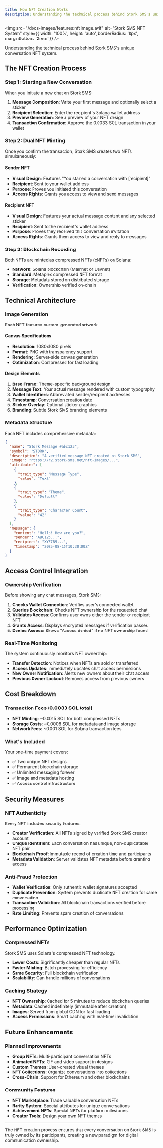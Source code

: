 ```yaml
---
title: How NFT Creation Works
description: Understanding the technical process behind Stork SMS's unique conversation NFT system
---
```


<img
  src="/docs-images/features:nft image.avif"
  alt="Stork SMS NFT System"
  style={{ width: '100%', height: 'auto', borderRadius: '8px', marginBottom: '2rem' }}
/>


Understanding the technical process behind Stork SMS's unique conversation NFT system.

## The NFT Creation Process

### Step 1: Starting a New Conversation

When you initiate a new chat on Stork SMS:

1. **Message Composition**: Write your first message and optionally select a sticker
2. **Recipient Selection**: Enter the recipient's Solana wallet address
3. **Preview Generation**: See a preview of your NFT design
4. **Transaction Confirmation**: Approve the 0.0033 SOL transaction in your wallet

### Step 2: Dual NFT Minting

Once you confirm the transaction, Stork SMS creates two NFTs simultaneously:

#### Sender NFT
- **Visual Design**: Features "You started a conversation with [recipient]"
- **Recipient**: Sent to your wallet address
- **Purpose**: Proves you initiated this conversation
- **Access Rights**: Grants you access to view and send messages

#### Recipient NFT  
- **Visual Design**: Features your actual message content and any selected sticker
- **Recipient**: Sent to the recipient's wallet address
- **Purpose**: Proves they received this conversation invitation
- **Access Rights**: Grants them access to view and reply to messages

### Step 3: Blockchain Recording

Both NFTs are minted as compressed NFTs (cNFTs) on Solana:

- **Network**: Solana blockchain (Mainnet or Devnet)
- **Standard**: Metaplex compressed NFT format
- **Storage**: Metadata stored on distributed storage
- **Verification**: Ownership verified on-chain

## Technical Architecture

### Image Generation

Each NFT features custom-generated artwork:

#### Canvas Specifications
- **Resolution**: 1080x1080 pixels
- **Format**: PNG with transparency support
- **Rendering**: Server-side canvas generation
- **Optimization**: Compressed for fast loading

#### Design Elements
1. **Base Frame**: Theme-specific background design
2. **Message Text**: Your actual message rendered with custom typography
3. **Wallet Identifiers**: Abbreviated sender/recipient addresses
4. **Timestamp**: Conversation creation date
5. **Sticker Overlay**: Optional sticker graphics
6. **Branding**: Subtle Stork SMS branding elements

### Metadata Structure

Each NFT includes comprehensive metadata:

```json
{
  "name": "Stork Message #abc123",
  "symbol": "STORK",
  "description": "A verified message NFT created on Stork SMS",
  "image": "https://r2.stork-sms.net/nft-images/...",
  "attributes": [
    {
      "trait_type": "Message Type",
      "value": "Text"
    },
    {
      "trait_type": "Theme",  
      "value": "Default"
    },
    {
      "trait_type": "Character Count",
      "value": "42"
    }
  ],
  "message": {
    "content": "Hello! How are you?",
    "sender": "ABC123...",
    "recipient": "XYZ789...",
    "timestamp": "2025-08-15T10:30:00Z"
  }
}
```

## Access Control Integration

### Ownership Verification

Before showing any chat messages, Stork SMS:

1. **Checks Wallet Connection**: Verifies user's connected wallet
2. **Queries Blockchain**: Checks NFT ownership for the requested chat
3. **Validates Access**: Confirms user owns either the sender or recipient NFT
4. **Grants Access**: Displays encrypted messages if verification passes
5. **Denies Access**: Shows "Access denied" if no NFT ownership found

### Real-Time Monitoring

The system continuously monitors NFT ownership:

- **Transfer Detection**: Notices when NFTs are sold or transferred
- **Access Updates**: Immediately updates chat access permissions
- **New Owner Notification**: Alerts new owners about their chat access
- **Previous Owner Lockout**: Removes access from previous owners

## Cost Breakdown

### Transaction Fees (0.0033 SOL total)

- **NFT Minting**: ~0.0015 SOL for both compressed NFTs
- **Storage Costs**: ~0.0008 SOL for metadata and image storage
- **Network Fees**: ~0.001 SOL for Solana transaction fees

### What's Included

Your one-time payment covers:
- ✅ Two unique NFT designs
- ✅ Permanent blockchain storage
- ✅ Unlimited messaging forever
- ✅ Image and metadata hosting
- ✅ Access control infrastructure

## Security Measures

### NFT Authenticity

Every NFT includes security features:

- **Creator Verification**: All NFTs signed by verified Stork SMS creator account
- **Unique Identifiers**: Each conversation has unique, non-duplicatable NFT pair
- **Blockchain Proof**: Immutable record of creation time and participants
- **Metadata Validation**: Server validates NFT metadata before granting access

### Anti-Fraud Protection

- **Wallet Verification**: Only authentic wallet signatures accepted
- **Duplicate Prevention**: System prevents duplicate NFT creation for same conversation
- **Transaction Validation**: All blockchain transactions verified before processing
- **Rate Limiting**: Prevents spam creation of conversations

## Performance Optimization

### Compressed NFTs

Stork SMS uses Solana's compressed NFT technology:

- **Lower Costs**: Significantly cheaper than regular NFTs
- **Faster Minting**: Batch processing for efficiency
- **Same Security**: Full blockchain verification
- **Scalability**: Can handle millions of conversations

### Caching Strategy

- **NFT Ownership**: Cached for 5 minutes to reduce blockchain queries
- **Metadata**: Cached indefinitely (immutable after creation)
- **Images**: Served from global CDN for fast loading
- **Access Permissions**: Smart caching with real-time invalidation

## Future Enhancements

### Planned Improvements

- **Group NFTs**: Multi-participant conversation NFTs
- **Animated NFTs**: GIF and video support in designs
- **Custom Themes**: User-created visual themes
- **NFT Collections**: Organize conversations into collections
- **Cross-Chain**: Support for Ethereum and other blockchains

### Community Features

- **NFT Marketplace**: Trade valuable conversation NFTs
- **Rarity System**: Special attributes for unique conversations
- **Achievement NFTs**: Special NFTs for platform milestones
- **Creator Tools**: Design your own NFT themes

---

The NFT creation process ensures that every conversation on Stork SMS is truly owned by its participants, creating a new paradigm for digital communication ownership.